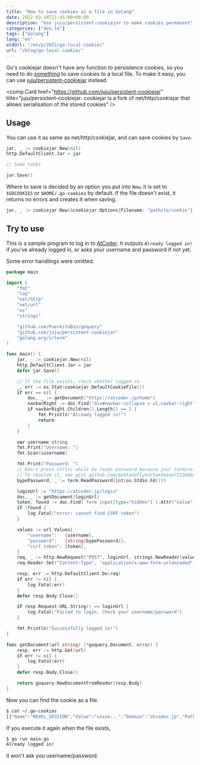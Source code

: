 ```yaml
---
title: "How to save cookies as a file in Golang"
date: 2022-03-18T21:45:00+09:00
description: "Use juju/persistent-cookiejar to make cookies permanent"
categories: ["dev.to"]
tags: ["Golang"]
lang: "en"
oldUrl: "/en/p/2022/go-local-cookie/"
url: "/blog/go-local-cookie/"
---
```


Go's cookiejar doesn't have any function to persistence cookies, so you need to do [something](https://stackoverflow.com/questions/44031601/how-can-make-a-curl-store-cookie-in-golang) to save cookies to a local file.
To make it easy, you can use [juju/persistent-cookiejar](https://github.com/juju/persistent-cookiejar) instead.

<comp.Card href="https://github.com/juju/persistent-cookiejar" title="juju/persistent-cookiejar: cookiejar is a fork of net/http/cookiejar that allows serialisation of the stored cookies" />

## Usage

You can use it as same as net/http/cookiejar, and can save cookies by `Save`.

```go
jar, _ := cookiejar.New(nil)
http.DefaultClient.Jar = jar

// Some tasks

jar.Save()
```

Where to save is decided by an option you put into `New`; it is set to `$GOCOOKIES` or `$HOME/.go-cookies` by default.
If the file doesn't exist, it returns no errors and creates it when saving.

```go
jar, _ := cookiejar.New(&cookiejar.Options{Filename: "path/to/cookie"})
```

## Try to use

This is a sample program to log in to [AtCoder](https://atcoder.jp).
It outputs `Already logged in!` if you've already logged in, or asks your username and password if not yet.

Some error handlings were omitted.

```go
package main

import (
	"fmt"
	"log"
	"net/http"
	"net/url"
	"os"
	"strings"

	"github.com/PuerkitoBio/goquery"
	"github.com/juju/persistent-cookiejar"
	"golang.org/x/term"
)

func main() {
	jar, _ := cookiejar.New(nil)
	http.DefaultClient.Jar = jar
	defer jar.Save()

	// If the file exists, check whether logged in
	_, err := os.Stat(cookiejar.DefaultCookieFile())
	if err == nil {
		doc, _ := getDocument("https://atcoder.jp/home")
		navbarRight := doc.Find("div#navbar-collapse > ul.navbar-right")
		if navbarRight.Children().Length() == 2 {
			fmt.Println("Already logged in!")
			return
		}
	}

	var username string
	fmt.Print("Username: ")
	fmt.Scan(&username)

	fmt.Print("Password: ")
	// Don't press ctrl+c while Go reads password because your terminal won't display any inputs after that.
	// To resolve it, see gist.github.com/montanaflynn/5ae3eeae7212b0ba232f46e88f1ab67f
	bypePassword, _ := term.ReadPassword(int(os.Stdin.Fd()))

	loginUrl := "https://atcoder.jp/login"
	doc, _ := getDocument(loginUrl)
	token, found := doc.Find(`form input[type="hidden"]`).Attr("value")
	if !found {
		log.Fatal("error: cannot find CSRF token")
	}

	values := url.Values{
		"username":   {username},
		"password":   {string(bypePassword)},
		"csrf_token": {token},
	}
	req, _ := http.NewRequest("POST", loginUrl, strings.NewReader(values.Encode()))
	req.Header.Set("Content-Type", "application/x-www-form-urlencoded")

	resp, err := http.DefaultClient.Do(req)
	if err != nil {
		log.Fatal(err)
	}
	defer resp.Body.Close()

	if resp.Request.URL.String() == loginUrl {
		log.Fatal("Failed to login. Check your username/password")
	}

	fmt.Println("Successfully logged in!")
}

func getDocument(url string) (*goquery.Document, error) {
	resp, err := http.Get(url)
	if err != nil {
		log.Fatal(err)
	}
	defer resp.Body.Close()

	return goquery.NewDocumentFromReader(resp.Body)
}
```

Now you can find the cookie as a file.

```bash
$ cat ~/.go-cookies
[{"Name":"REVEL_SESSION","Value":"xxxxx...","Domain":"atcoder.jp","Path":"/","Secure":true,"HttpOnly":true,"Persistent":true,"HostOnly":true,"Expires":"2022-09-13T18:19:25.9840269+09:00","Creation":"2022-03-17T18:19:15.4703732+09:00","LastAccess":"2022-03-17T18:19:25.9840269+09:00","Updated":"2022-03-17T18:19:25.9840269+09:00","CanonicalHost":"atcoder.jp"}]
```

If you execute it again when the file exists,

```bash
$ go run main.go
Already logged in!
```

it won't ask you username/password.

